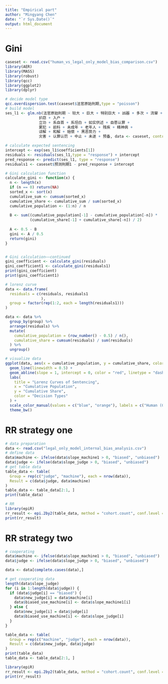 ```yaml
---
title: "Empirical part"
author: "Mingyang Chen"
date: "`r Sys.Date()`"
output: html_document
---
```


# Gini

```r
caseset <- read.csv("human_vs_legal_only_model_bias_comparison.csv")
library(AER)
library(MASS)
library(robust)
library(qcc)
library(ggplot2)
library(dplyr)

# decide model type
qcc.overdispersion.test(caseset$法官原始刑期,type = "poisson")
# build model
ses_l1 <- glm.nb(法官原始刑期 ~ 较大 + 巨大 + 特别巨大 + 凶器 + 多次 + 流窜 +
               扒窃 + 入户 +
               立功 + 系自首 + 系坦白 + 如实供述 + 自愿认罪 +
               累犯 + 前科 + 未成年 + 老年人 + 残疾 + 精神病 +
               谅解 + 和解 + 赔偿 + 黑恶势力 + 
               灾害 + 认罪认罚 + 中止 + 未遂 + 预备, data <- caseset, control = glm.control(maxit = 1000))

# calculate expected sentencing
intercept <- exp(ses_l1$coefficients[1])
residuals <- residuals(ses_l1,type = "response") + intercept
pred_response <- predict(ses_l1, type = "response")
residuals1 <- caseset$预测刑期1 - pred_response + intercept

# Gini calculation function
calculate_gini <- function(x) {
  n <- length(x)
  if (n == 0) return(NA)
  sorted_x <- sort(x)
  cumulative_sum <- cumsum(sorted_x)
  cumulative_share <- cumulative_sum / sum(sorted_x)
  cumulative_population <- (1:n) / n
  
  B <- sum((cumulative_population[-1] - cumulative_population[-n]) * 
           (cumulative_share[-1] + cumulative_share[-n]) / 2)
  
  A <- 0.5 - B
  gini <- A / 0.5
  return(gini)
}


# Gini calculation——continued
gini_coefficient <- calculate_gini(residuals)
gini_coefficient1 <- calculate_gini(residuals1)
print(gini_coefficient)
print(gini_coefficient1)

# lorenz curve
data <- data.frame(
  residuals = c(residuals, residuals1
                ),
  group = factor(rep(1:2, each = length(residuals1)))
)

data <- data %>%
  group_by(group) %>%
  arrange(residuals) %>%
  mutate(
    cumulative_population = (row_number() - 0.5) / n(),
    cumulative_share = cumsum(residuals) / sum(residuals)
  ) %>%
  ungroup()

# visualize data
ggplot(data, aes(x = cumulative_population, y = cumulative_share, color = group)) +
  geom_line(linewidth = 0.5) +
  geom_abline(slope = 1, intercept = 0, color = "red", linetype = "dashed", linewidth = 0.5) +
  labs(
    title = "Lorenz Curves of Sentencing",
    x = "Cumulative Population",
    y = "Cumulative Share",
    color = "Decision Types"
  ) +
  scale_color_manual(values = c("blue", "orange"), labels = c("Human (Gini: 0.400)", "Machine (Gini: 0.246)")) +
  theme_bw()

```

# RR strategy one

```r
# data preparation
data <- read.csv("legal_only_model_internal_bias_analysis.csv")
# define data
data$machine <- ifelse(data$slope_machine1 > 0, "biased", "unbiased")
data$judge <- ifelse(data$slope_judge > 0, "biased", "unbiased")
# get table data
table_data <- table(
  Group = rep(c("judge", "machine"), each = nrow(data)),
  Result = c(data$judge, data$machine)
)
table_data <- table_data[2:1, ]
print(table_data)

# RR
library(epiR)
rr_result <- epi.2by2(table_data, method = "cohort.count", conf.level = 0.95)
print(rr_result)
```

# RR strategy two

```r
# cooperating
data$machine <- ifelse(data$slope_machine1 > 0, "biased", "unbiased")
data$judge <- ifelse(data$slope_judge > 0, "biased", "unbiased")

data <- data[complete.cases(data),]

# get cooperating data
length(data$slope_judge)
for (i in 1:length(data$judge)) {
  if (data$judge[i] == "biased") {
    data$new_judge[i] = data$machine[i]
    data$biased_use_machine[i] <- data$slope_machine1[i]
  } else {
    data$new_judge[i] = data$judge[i]
    data$biased_use_machine[i] <- data$slope_judge[i]
  }
}

table_data <- table(
  Group = rep(c("machine", "judge"), each = nrow(data)),
  Result = c(data$new_judge, data$judge)
)
print(table_data)
table_data <- table_data[2:1, ]

library(epiR)
rr_result <- epi.2by2(table_data, method = "cohort.count", conf.level = 0.95)
print(rr_result)
```

